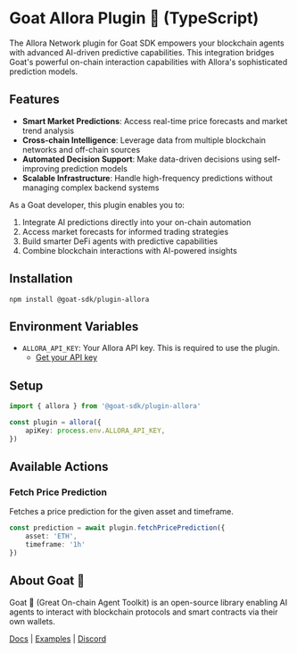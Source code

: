 # Goat Allora Plugin 🐐 (TypeScript)

The Allora Network plugin for Goat SDK empowers your blockchain agents with advanced AI-driven predictive capabilities. This integration bridges Goat's powerful on-chain interaction capabilities with Allora's sophisticated prediction models.

## Features

- **Smart Market Predictions**: Access real-time price forecasts and market trend analysis
- **Cross-chain Intelligence**: Leverage data from multiple blockchain networks and off-chain sources
- **Automated Decision Support**: Make data-driven decisions using self-improving prediction models
- **Scalable Infrastructure**: Handle high-frequency predictions without managing complex backend systems

As a Goat developer, this plugin enables you to:
1. Integrate AI predictions directly into your on-chain automation
2. Access market forecasts for informed trading strategies
3. Build smarter DeFi agents with predictive capabilities
4. Combine blockchain interactions with AI-powered insights

## Installation

```
npm install @goat-sdk/plugin-allora
```

## Environment Variables

- `ALLORA_API_KEY`: Your Allora API key. This is required to use the plugin.
  - [Get your API key](https://developer.upshot.xyz)

## Setup
    
```typescript
import { allora } from '@goat-sdk/plugin-allora'

const plugin = allora({ 
    apiKey: process.env.ALLORA_API_KEY,
})
```

## Available Actions

### Fetch Price Prediction

Fetches a price prediction for the given asset and timeframe.

```typescript
const prediction = await plugin.fetchPricePrediction({
    asset: 'ETH',
    timeframe: '1h'
})
```

## About Goat 🐐

Goat 🐐 (Great On-chain Agent Toolkit) is an open-source library enabling AI agents to interact with blockchain protocols and smart contracts via their own wallets.

[Docs](https://ohmygoat.dev) | [Examples](https://github.com/goat-sdk/goat/tree/main/typescript/examples) | [Discord](https://discord.gg/goat-sdk)